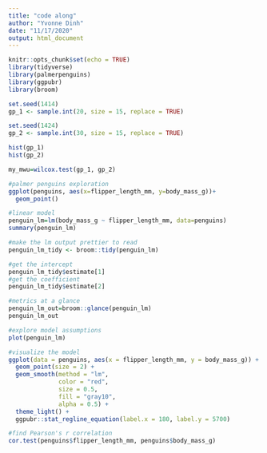 ```yaml
---
title: "code along"
author: "Yvonne Dinh"
date: "11/17/2020"
output: html_document
---
```


```r
knitr::opts_chunk$set(echo = TRUE)
library(tidyverse)
library(palmerpenguins)
library(ggpubr)
library(broom)
```

```r
set.seed(1414)
gp_1 <- sample.int(20, size = 15, replace = TRUE)

set.seed(1424)
gp_2 <- sample.int(30, size = 15, replace = TRUE)

hist(gp_1)
hist(gp_2)

my_mwu=wilcox.test(gp_1, gp_2)
```
```r
#palmer penguins exploration
ggplot(penguins, aes(x=flipper_length_mm, y=body_mass_g))+
  geom_point()

#linear model
penguin_lm=lm(body_mass_g ~ flipper_length_mm, data=penguins)
summary(penguin_lm)

#make the lm output prettier to read
penguin_lm_tidy <- broom::tidy(penguin_lm)

#get the intercept
penguin_lm_tidy$estimate[1]
#get the coefficient
penguin_lm_tidy$estimate[2]

#metrics at a glance
penguin_lm_out=broom::glance(penguin_lm)
penguin_lm_out

#explore model assumptions
plot(penguin_lm)

#visualize the model
ggplot(data = penguins, aes(x = flipper_length_mm, y = body_mass_g)) +
  geom_point(size = 2) +
  geom_smooth(method = "lm",
              color = "red",
              size = 0.5,
              fill = "gray10",
              alpha = 0.5) +
  theme_light() +
  ggpubr::stat_regline_equation(label.x = 180, label.y = 5700)

#find Pearson's r correlation
cor.test(penguins$flipper_length_mm, penguins$body_mass_g)
```

